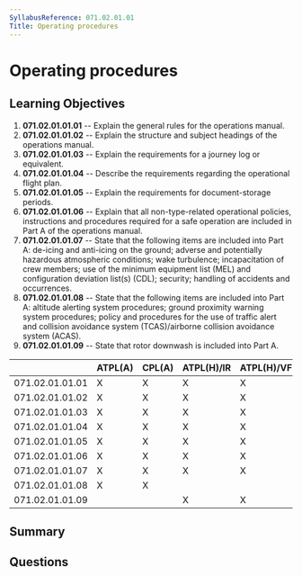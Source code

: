 ```yaml
---
SyllabusReference: 071.02.01.01
Title: Operating procedures
---
```


# Operating procedures

## Learning Objectives

1.  **071.02.01.01.01** -- Explain the general rules for the operations manual.
2.  **071.02.01.01.02** -- Explain the structure and subject headings of the
    operations manual.
3.  **071.02.01.01.03** -- Explain the requirements for a journey log or
    equivalent.
4.  **071.02.01.01.04** -- Describe the requirements regarding the operational
    flight plan.
5.  **071.02.01.01.05** -- Explain the requirements for document-storage periods.
6.  **071.02.01.01.06** -- Explain that all non-type-related operational
    policies, instructions and procedures required for a safe operation are
    included in Part A of the operations manual.
7.  **071.02.01.01.07** -- State that the following items are included into Part
    A: de-icing and anti-icing on the ground; adverse and potentially hazardous
    atmospheric conditions; wake turbulence; incapacitation of crew members; use
    of the minimum equipment list (MEL) and configuration deviation list(s)
    (CDL); security; handling of accidents and occurrences.
8.  **071.02.01.01.08** -- State that the following items are included into Part
    A: altitude alerting system procedures; ground proximity warning system
    procedures; policy and procedures for the use of traffic alert and collision
    avoidance system (TCAS)/airborne collision avoidance system (ACAS).
9.  **071.02.01.01.09** -- State that rotor downwash is included into Part A.

|                 | ATPL(A) | CPL(A) | ATPL(H)/IR | ATPL(H)/VFR | CPL(H) | IR | CBIR(A) |
| --------------- | ------- | ------ | ---------- | ----------- | ------ | -- | ------- |
| 071.02.01.01.01 | X       | X      | X          | X           | X      |    |         |
| 071.02.01.01.02 | X       | X      | X          | X           | X      |    |         |
| 071.02.01.01.03 | X       | X      | X          | X           | X      |    |         |
| 071.02.01.01.04 | X       | X      | X          | X           | X      |    |         |
| 071.02.01.01.05 | X       | X      | X          | X           | X      |    |         |
| 071.02.01.01.06 | X       | X      | X          | X           | X      |    |         |
| 071.02.01.01.07 | X       | X      | X          | X           | X      |    |         |
| 071.02.01.01.08 | X       | X      |            |             |        |    |         |
| 071.02.01.01.09 |         |        | X          | X           | X      |    |         |

## Summary

## Questions
